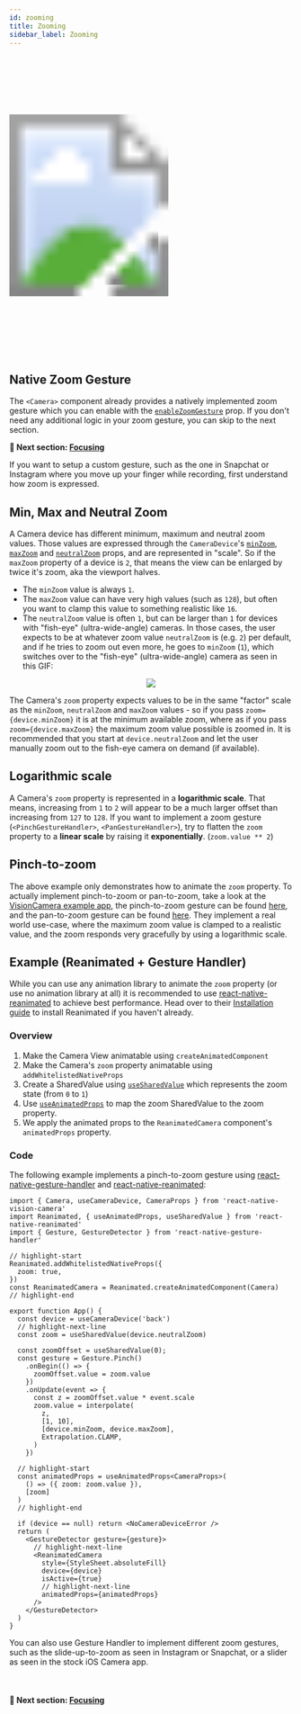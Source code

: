 ```yaml
---
id: zooming
title: Zooming
sidebar_label: Zooming
---
```



<div class="image-container">
  <svg xmlns="http://www.w3.org/2000/svg" width="283" height="535">
    <image href={useBaseUrl("img/demo.gif")} x="18" y="33" width="247" height="469" />
    <image href={useBaseUrl("img/frame.png")} width="283" height="535" />
  </svg>
</div>

## Native Zoom Gesture

The `<Camera>` component already provides a natively implemented zoom gesture which you can enable with the [`enableZoomGesture`](/docs/api/interfaces/CameraProps#enablezoomgesture) prop. If you don't need any additional logic in your zoom gesture, you can skip to the next section.

**🚀 Next section: [Focusing](focusing)**

If you want to setup a custom gesture, such as the one in Snapchat or Instagram where you move up your finger while recording, first understand how zoom is expressed.

## Min, Max and Neutral Zoom

A Camera device has different minimum, maximum and neutral zoom values. Those values are expressed through the `CameraDevice`'s [`minZoom`](/docs/api/interfaces/CameraDevice#minzoom), [`maxZoom`](/docs/api/interfaces/CameraDevice#maxzoom) and [`neutralZoom`](/docs/api/interfaces/CameraDevice#neutralzoom) props, and are represented in "scale". So if the `maxZoom` property of a device is `2`, that means the view can be enlarged by twice it's zoom, aka the viewport halves.

* The `minZoom` value is always `1`.
* The `maxZoom` value can have very high values (such as `128`), but often you want to clamp this value to something realistic like `16`.
* The `neutralZoom` value is often `1`, but can be larger than `1` for devices with "fish-eye" (ultra-wide-angle) cameras. In those cases, the user expects to be at whatever zoom value `neutralZoom` is (e.g. `2`) per default, and if he tries to zoom out even more, he goes to `minZoom` (`1`), which switches over to the "fish-eye" (ultra-wide-angle) camera as seen in this GIF:

<div align="center">
  <img class="doc-image" src="/img/multi-camera.gif" />
</div>

The Camera's `zoom` property expects values to be in the same "factor" scale as the `minZoom`, `neutralZoom` and `maxZoom` values - so if you pass `zoom={device.minZoom}` it is at the minimum available zoom, where as if you pass `zoom={device.maxZoom}` the maximum zoom value possible is zoomed in. It is recommended that you start at `device.neutralZoom` and let the user manually zoom out to the fish-eye camera on demand (if available).

## Logarithmic scale

A Camera's `zoom` property is represented in a **logarithmic scale**. That means, increasing from `1` to `2` will appear to be a much larger offset than increasing from `127` to `128`. If you want to implement a zoom gesture (`<PinchGestureHandler>`, `<PanGestureHandler>`), try to flatten the `zoom` property to a **linear scale** by raising it **exponentially**. (`zoom.value ** 2`)

## Pinch-to-zoom

The above example only demonstrates how to animate the `zoom` property. To actually implement pinch-to-zoom or pan-to-zoom, take a look at the [VisionCamera example app](https://github.com/mrousavy/react-native-vision-camera/tree/main/example), the pinch-to-zoom gesture can be found [here](https://github.com/mrousavy/react-native-vision-camera/blob/main/example/src/views/CaptureButton.tsx#L189-L208), and the pan-to-zoom gesture can be found [here](https://github.com/mrousavy/react-native-vision-camera/blob/d8551792e97eaa6fa768f54059ffce054bf748d9/example/src/views/CaptureButton.tsx#L185-L205). They implement a real world use-case, where the maximum zoom value is clamped to a realistic value, and the zoom responds very gracefully by using a logarithmic scale.

## Example (Reanimated + Gesture Handler)

While you can use any animation library to animate the `zoom` property (or use no animation library at all) it is recommended to use [react-native-reanimated](https://github.com/software-mansion/react-native-reanimated) to achieve best performance. Head over to their [Installation guide](https://docs.swmansion.com/react-native-reanimated/docs/installation) to install Reanimated if you haven't already.

### Overview

1. Make the Camera View animatable using `createAnimatedComponent`
2. Make the Camera's `zoom` property animatable using `addWhitelistedNativeProps`
3. Create a SharedValue using [`useSharedValue`](https://docs.swmansion.com/react-native-reanimated/docs/api/useSharedValue) which represents the zoom state (from `0` to `1`)
4. Use [`useAnimatedProps`](https://docs.swmansion.com/react-native-reanimated/docs/api/useAnimatedProps) to map the zoom SharedValue to the zoom property.
5. We apply the animated props to the `ReanimatedCamera` component's `animatedProps` property.

### Code

The following example implements a pinch-to-zoom gesture using [react-native-gesture-handler](https://github.com/software-mansion/react-native-gesture-handler/) and [react-native-reanimated](https://github.com/software-mansion/react-native-reanimated):

```tsx
import { Camera, useCameraDevice, CameraProps } from 'react-native-vision-camera'
import Reanimated, { useAnimatedProps, useSharedValue } from 'react-native-reanimated'
import { Gesture, GestureDetector } from 'react-native-gesture-handler'

// highlight-start
Reanimated.addWhitelistedNativeProps({
  zoom: true,
})
const ReanimatedCamera = Reanimated.createAnimatedComponent(Camera)
// highlight-end

export function App() {
  const device = useCameraDevice('back')
  // highlight-next-line
  const zoom = useSharedValue(device.neutralZoom)

  const zoomOffset = useSharedValue(0);
  const gesture = Gesture.Pinch()
    .onBegin(() => {
      zoomOffset.value = zoom.value
    })
    .onUpdate(event => {
      const z = zoomOffset.value * event.scale
      zoom.value = interpolate(
        z,
        [1, 10],
        [device.minZoom, device.maxZoom],
        Extrapolation.CLAMP,
      )
    })

  // highlight-start
  const animatedProps = useAnimatedProps<CameraProps>(
    () => ({ zoom: zoom.value }),
    [zoom]
  )
  // highlight-end

  if (device == null) return <NoCameraDeviceError />
  return (
    <GestureDetector gesture={gesture}>
      // highlight-next-line
      <ReanimatedCamera
        style={StyleSheet.absoluteFill}
        device={device}
        isActive={true}
        // highlight-next-line
        animatedProps={animatedProps}
      />
    </GestureDetector>
  )
}
```

You can also use Gesture Handler to implement different zoom gestures, such as the slide-up-to-zoom as seen in Instagram or Snapchat, or a slider as seen in the stock iOS Camera app.

<br />

#### 🚀 Next section: [Focusing](focusing)

